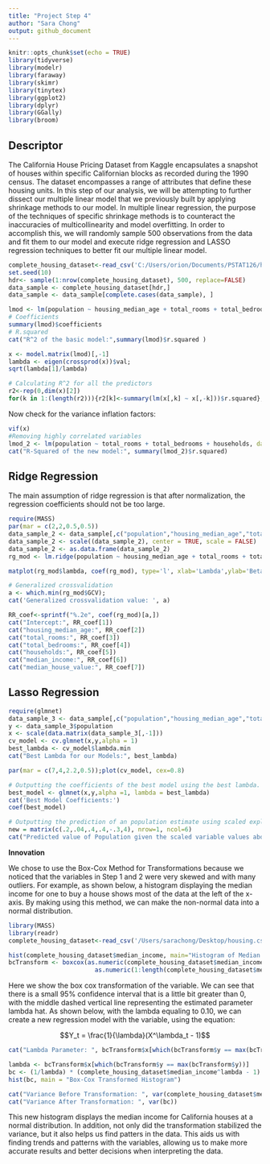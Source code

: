 ---
title: "Project Step 4"
author: "Sara Chong"
output: github_document
---

```{r setup, include=FALSE}
knitr::opts_chunk$set(echo = TRUE)
library(tidyverse)
library(modelr)
library(faraway)
library(skimr)
library(tinytex)
library(ggplot2)
library(dplyr)
library(GGally)
library(broom)
```

## Descriptor  

The California House Pricing Dataset from Kaggle encapsulates a snapshot of houses within specific Californian blocks as recorded during the 1990 census. The dataset encompasses a range of attributes that define these housing units. In this step of our analysis, we will be attempting to further dissect our multiple linear model that we previously built by applying shrinkage methods to our model. In multiple linear regression, the purpose of the techniques of specific shrinkage methods is to counteract the inaccuracies of multicollinearity and model overfitting. In order to accomplish this, we will randomly sample 500 observations from the data and fit them to our model and execute ridge regression and LASSO regression techniques to better fit our multiple linear model. 

```{r initilization, echo=FALSE}
complete_housing_dataset<-read_csv('C:/Users/orion/Documents/PSTAT126/housing.csv', show_col_types = FALSE)
set.seed(10)
hdr<- sample(1:nrow(complete_housing_dataset), 500, replace=FALSE)
data_sample <- complete_housing_dataset[hdr,]
data_sample <- data_sample[complete.cases(data_sample), ]
```

```{r first_step, echo=FALSE, comment= NULL}
lmod <- lm(population ~ housing_median_age + total_rooms + total_bedrooms + households + median_income + median_house_value, data = data_sample)
# Coefficients
summary(lmod)$coefficients
# R.squared
cat("R^2 of the basic model:",summary(lmod)$r.squared )

```


```{r eigen_decomp, echo=TRUE, comment = NULL}
x <- model.matrix(lmod)[,-1]
lambda <- eigen(crossprod(x))$val;
sqrt(lambda[1]/lambda)

# Calculating R^2 for all the predictors
r2<-rep(0,dim(x)[2])
for(k in 1:(length(r2))){r2[k]<-summary(lm(x[,k] ~ x[,-k]))$r.squared};r2
```
Now check for the variance inflation factors:
```{r var_inflation_factors, echo = TRUE, comment = NULL}
vif(x)
#Removing highly correlated variables
lmod_2 <- lm(population ~ total_rooms + total_bedrooms + households, data = data_sample)
cat("R-Squared of the new model:", summary(lmod_2)$r.squared)
```

## Ridge Regression

The main assumption of ridge regression is that after normalization, the regression coefficients should not be too large. 


```{r RR, echo=FALSE, comment = NULL, message = FALSE}
require(MASS)
par(mar = c(2,2,0.5,0.5))
data_sample_2 <- data_sample[,c("population","housing_median_age","total_rooms","total_bedrooms","households", "median_income","median_house_value")]
data_sample_2 <- scale((data_sample_2), center = TRUE, scale = FALSE)
data_sample_2 <- as.data.frame(data_sample_2)
rg_mod <- lm.ridge(population ~ housing_median_age + total_rooms + total_bedrooms + households + median_income + median_house_value, data=data_sample_2, lambda = seq(0,100, len =100))
```

```{r graph, echo = FALSE, out.width="100%", fig.align="center", fig.show='hold', fig.cap="Figure Demonstrating the Lambda versus Beta Hat"}
matplot(rg_mod$lambda, coef(rg_mod), type='l', xlab='Lambda',ylab='Beta Hat', cex = 0.8)
```


```{r gen_cross, echo=FALSE, comment = NULL}
# Generalized crossvalidation
a <- which.min(rg_mod$GCV);
cat('Generalized crossvalidation value: ', a)
```


```{r, coef_rgmod, echo=FALSE, comment = NULL}
RR_coef<-sprintf("%.2e", coef(rg_mod)[a,])
cat("Intercept:", RR_coef[1])
cat("housing_median_age:", RR_coef[2])
cat("total_rooms:", RR_coef[3])
cat("total_bedrooms:", RR_coef[4])
cat("households:", RR_coef[5])
cat("median_income:", RR_coef[6])
cat("median_house_value:", RR_coef[7])


```

## Lasso Regression

```{r LASSO, echo = FALSE, comment = NULL, warning=FALSE, message = FALSE}
require(glmnet)
data_sample_3 <- data_sample[,c("population","housing_median_age","total_rooms","total_bedrooms","households", "median_income","median_house_value")]
y <- data_sample_3$population
x <- scale(data.matrix(data_sample_3[,-1]))
cv_model <- cv.glmnet(x,y,alpha = 1)
best_lambda <- cv_model$lambda.min
cat("Best Lambda for our Models:", best_lambda)
```


```{r MSEvLOGLAMBDA, echo = FALSE, out.width="45%", fig.align="center", fig.show='hold', fig.cap="Figure Demonstrating the Log of each Lambda versus MSE"}
par(mar = c(7,4,2.2,0.5));plot(cv_model, cex=0.8)
```

```{r coeff_best, echo = FALSE, comment = NULL, warning=FALSE, message=FALSE}
# Outputting the coefficients of the best model using the best lambda.
best_model <- glmnet(x,y,alpha =1, lambda = best_lambda)
cat('Best Model Coefficients:')
coef(best_model)
```

```{r scaled_obs, comment = NULL}
# Outputting the prediction of an population estimate using scaled explanatory variables
new = matrix(c(.2,.04,.4,.4,-.3,4), nrow=1, ncol=6)
cat("Predicted value of Population given the scaled variable values above:",predict(best_model, s=best_lambda, newx=new))

```

**Innovation**

We chose to use the Box-Cox Method for Transformations because we noticed that the variables in Step 1 and 2 were very skewed and with many outliers. For example, as shown below, a histogram displaying the median income for one to buy a house shows most of the data at the left of the x-axis. By making using this method, we can make the non-normal data into a normal distribution.

```{r, include = FALSE, out.width="45%", fig.align="center"}
library(MASS)
library(readr)
complete_housing_dataset<-read_csv('/Users/sarachong/Desktop/housing.csv', show_col_types = FALSE)
```

```{r, echo=FALSE, out.width="40%", fig.align="center", fig.show='hold'}
hist(complete_housing_dataset$median_income, main="Histogram of Median Income", xlab="Median Income")
bcTransform <- boxcox(as.numeric(complete_housing_dataset$median_income)~
                        as.numeric(1:length(complete_housing_dataset$median_income)))
```

Here we show the box cox transformation of the variable. We can see that there is a small 95% confidence interval that is a little bit greater than 0, with the middle dashed vertical line representing the estimated parameter lambda hat. As shown below, with the lambda equaling to 0.10, we can create a new regression model with the variable, using the equation: 

$$Y_t = \frac{1}{\lambda}(X^\lambda_t - 1)$$

```{r, echo=FALSE}
cat("Lambda Parameter: ", bcTransform$x[which(bcTransform$y == max(bcTransform$y))])
```

```{r, echo=FALSE, out.width="40%", fig.align="center", fig.show='hold'}
lambda <- bcTransform$x[which(bcTransform$y == max(bcTransform$y))] 
bc <- (1/lambda) * (complete_housing_dataset$median_income^lambda - 1)
hist(bc, main = "Box-Cox Transformed Histogram")
```
```{r, echo=FALSE}
cat("Variance Before Transformation: ", var(complete_housing_dataset$median_income))
cat("Variance After Transformation: ", var(bc))
```

This new histogram displays the median income for California houses at a normal distribution. In addition, not only did the transformation stabilized the variance, but it also helps us find patters in the data. This aids us with finding trends and patterns with the variables, allowing us to make more accurate results and better decisions when interpreting the data.